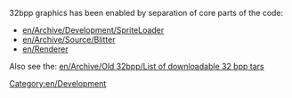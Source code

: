 32bpp graphics has been enabled by separation of core parts of the code:

* [[en/Archive/Development/SpriteLoader]]
* [[en/Archive/Source/Blitter]]
* [[en/Renderer]]

Also see the: [[en/Archive/Old 32bpp/List of downloadable 32 bpp tars]]

[[Category:en/Development]]